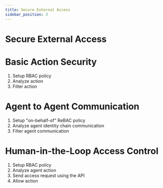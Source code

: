 ```yaml
---
title: Secure External Access
sidebar_position: 3
---
```


# Secure External Access

# Basic Action Security
1. Setup RBAC policy
2. Analyze action
3. Filter action

# Agent to Agent Communication
1. Setup "on-behalf-of" ReBAC policy
2. Analyze agent identity chain communication
3. Filter agent communication

# Human-in-the-Loop Access Control
1. Setup RBAC policy
2. Analyze agent action
3. Send access request using the API
4. Allow action